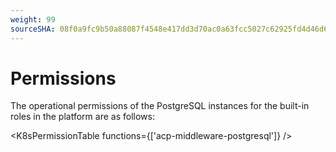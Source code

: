 ```yaml
---
weight: 99
sourceSHA: 08f0a9fc9b50a88087f4548e417dd3d70ac0a63fcc5027c62925fd4d46d67323
---
```


# Permissions

The operational permissions of the PostgreSQL instances for the built-in roles in the platform are as follows:

<K8sPermissionTable functions={['acp-middleware-postgresql']} />

